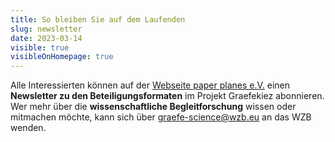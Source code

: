 ```yaml
---
title: So bleiben Sie auf dem Laufenden
slug: newsletter
date: 2023-03-14
visible: true
visibleOnHomepage: true
---
```


Alle Interessierten können auf der [Webseite paper planes e.V.](https://www.paper-planes.net/#projekt-graefekiez) einen **Newsletter zu den Beteiligungsformaten** im Projekt Graefekiez abonnieren.\
Wer mehr über die **wissenschaftliche Begleitforschung** wissen oder mitmachen möchte, kann sich über [graefe-science@wzb.eu](mailto:graefe-science@wzb.eu) an das WZB wenden.
